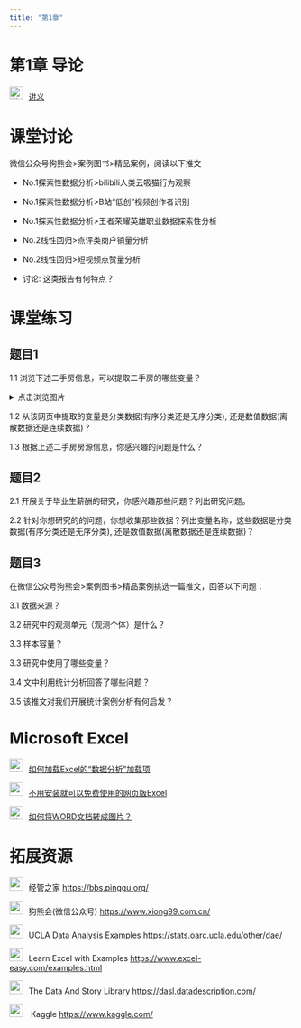 ```yaml
---
title: "第1章"
---
```


# 第1章 导论

<img src="img/teacher.png" alt="讲义" style="width: 24px; height: 24px;margin-right: 10px">[讲义](https://lizongzhang.github.io/stat/chap1.html)


# 课堂讨论

微信公众号狗熊会>案例图书>精品案例，阅读以下推文

- No.1探索性数据分析>bilibili人类云吸猫行为观察

- No.1探索性数据分析>B站“低创”视频创作者识别

- No.1探索性数据分析>王者荣耀英雄职业数据探索性分析

- No.2线性回归>点评类商户销量分析

- No.2线性回归>短视频点赞量分析

- 讨论: 这类报告有何特点？


# 课堂练习

## 题目1

1.1 浏览下述二手房信息，可以提取二手房的哪些变量？

<details>

<summary>点击浏览图片</summary>

- 房源1：五山花园

<img src="img/house_1.png" alt="五山花园">

- 房源2：华农嵩山
<img src="img/house_2.png" alt="华农嵩山">


- 房源3：汇景新城
<img src="img/house_3.png" alt="汇景新城">

</details>


1.2 从该网页中提取的变量是分类数据(有序分类还是无序分类), 还是数值数据(离散数据还是连续数据)？

1.3 根据上述二手房房源信息，你感兴趣的问题是什么？

## 题目2 

2.1 开展关于毕业生薪酬的研究，你感兴趣那些问题？列出研究问题。

2.2 针对你想研究的的问题，你想收集那些数据？列出变量名称，这些数据是分类数据(有序分类还是无序分类), 还是数值数据(离散数据还是连续数据)？

## 题目3 

在微信公众号狗熊会>案例图书>精品案例挑选一篇推文，回答以下问题：

3.1 数据来源？

3.2 研究中的观测单元（观测个体）是什么？

3.3 样本容量？

3.3 研究中使用了哪些变量？

3.4 文中利用统计分析回答了哪些问题？

3.5 该推文对我们开展统计案例分析有何启发？

# Microsoft Excel

<img src="img/video.png" alt="讲义" style="width: 24px; height: 24px;margin-right: 10px;">[如何加载Excel的“数据分析”加载项](https://www.bilibili.com/video/BV19S4y1r7E4/)

<img src="img/video.png" style="width: 24px; height: 24px;margin-right: 10px">[不用安装就可以免费使用的网页版Excel](https://www.bilibili.com/video/BV1w6421w7Rf/)

<img src="img/video.png" alt="讲义" style="width: 24px; height: 24px;margin-right: 10px">[如何将WORD文档转成图片？](https://www.bilibili.com/video/BV1GU4y1f7f9/)

# 拓展资源

<img src="img/link.png" style="width: 24px; height: 24px;margin-right: 10px">经管之家 <https://bbs.pinggu.org/> 

<img src="img/link.png" style="width: 24px; height: 24px;margin-right: 10px">狗熊会(微信公众号) <https://www.xiong99.com.cn/> 

<img src="img/link.png" style="width: 24px; height: 24px;margin-right: 10px">UCLA Data Analysis Examples <https://stats.oarc.ucla.edu/other/dae/> 

<img src="img/link.png" style="width: 24px; height: 24px;margin-right: 10px">Learn Excel with Examples <https://www.excel-easy.com/examples.html> 

<img src="img/link.png" style="width: 24px; height: 24px;margin-right: 10px">The Data And Story Library <https://dasl.datadescription.com/> 

<img src="img/link.png" style="width: 24px; height: 24px;margin-right: 10px"> Kaggle <https://www.kaggle.com/> 
